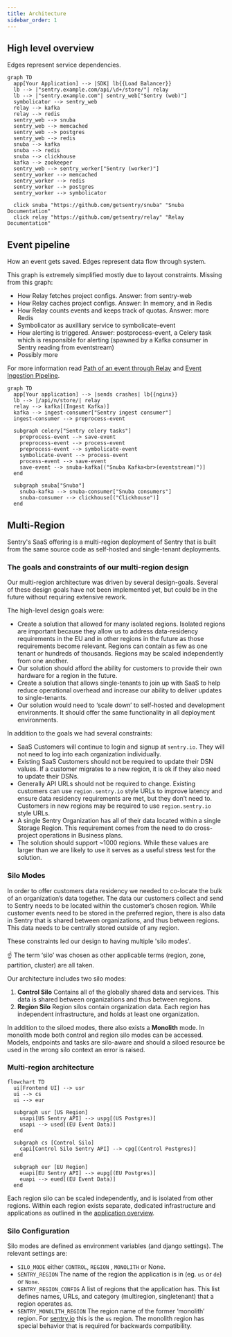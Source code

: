 ```yaml
---
title: Architecture
sidebar_order: 1
---
```


## High level overview

Edges represent service dependencies.

```mermaid
graph TD
  app[Your Application] --> |SDK| lb{{Load Balancer}}
  lb --> |"sentry.example.com/api/\d+/store/"| relay
  lb --> |"sentry.example.com"| sentry_web["Sentry (web)"]
  symbolicator --> sentry_web
  relay --> kafka
  relay --> redis
  sentry_web --> snuba
  sentry_web --> memcached
  sentry_web --> postgres
  sentry_web --> redis
  snuba --> kafka
  snuba --> redis
  snuba --> clickhouse
  kafka --> zookeeper
  sentry_web --> sentry_worker["Sentry (worker)"]
  sentry_worker --> memcached
  sentry_worker --> redis
  sentry_worker --> postgres
  sentry_worker --> symbolicator

  click snuba "https://github.com/getsentry/snuba" "Snuba Documentation"
  click relay "https://github.com/getsentry/relay" "Relay Documentation"
```
## Event pipeline

How an event gets saved. Edges represent data flow through system.

This graph is extremely simplified mostly due to layout constraints. Missing from this graph:

* How Relay fetches project configs. Answer: from sentry-web
* How Relay caches project configs. Answer: In memory, and in Redis
* How Relay counts events and keeps track of quotas. Answer: more Redis
* Symbolicator as auxilliary service to symbolicate-event
* How alerting is triggered. Answer: postprocess-event, a Celery task which is responsible for alerting (spawned by a Kafka consumer in Sentry reading from eventstream)
* Possibly more

For more information read [Path of an event through Relay](https://getsentry.github.io/relay/relay_server/index.html#path-of-an-event-through-relay) and [Event Ingestion Pipeline](https://getsentry.github.io/event-ingestion-graph/).

```mermaid
graph TD
  app[Your application] --> |sends crashes| lb{{nginx}}
  lb --> |/api/n/store/| relay
  relay --> kafka[(Ingest Kafka)]
  kafka --> ingest-consumer["Sentry ingest consumer"]
  ingest-consumer --> preprocess-event

  subgraph celery["Sentry celery tasks"]
    preprocess-event --> save-event
    preprocess-event --> process-event
    preprocess-event --> symbolicate-event
    symbolicate-event --> process-event
    process-event --> save-event
    save-event --> snuba-kafka[("Snuba Kafka<br>(eventstream)")]
  end

  subgraph snuba["Snuba"]
    snuba-kafka --> snuba-consumer["Snuba consumers"]
    snuba-consumer --> clickhouse[("Clickhouse")]
  end
```

## Multi-Region

Sentry's SaaS offering is a multi-region deployment of Sentry that is built from the same source code as self-hosted and single-tenant deployments.

### The goals and constraints of our multi-region design

Our multi-region architecture was driven by several design-goals. Several of these design goals have not been implemented yet, but could be in the future without requiring extensive rework.

The high-level design goals were:

- Create a solution that allowed for many isolated regions. Isolated regions are important because they allow us to address data-residency requirements in the EU and in other regions in the future as those requirements become relevant. Regions can contain as few as one tenant or hundreds of thousands. Regions may be scaled independently from one another.
- Our solution should afford the ability for customers to provide their own hardware for a region in the future.
- Create a solution that allows single-tenants to join up with SaaS to help reduce operational overhead and increase our ability to deliver updates to single-tenants.
- Our solution would need to ‘scale down’ to self-hosted and development environments. It should offer the same functionality in all deployment environments.

In addition to the goals we had several constraints:

- SaaS Customers will continue to login and signup at `sentry.io`. They will not need to log into each organization individually.
- Existing SaaS Customers should not be required to update their DSN values. If a customer migrates to a new region, it is ok if they also need to update their DSNs.
- Generally API URLs should not be required to change. Existing customers can use `region.sentry.io` style URLs to improve latency and ensure data residency requirements are met, but they don’t need to. Customers in new regions may be required to use `region.sentry.io` style URLs.
- A single Sentry Organization has all of their data located within a single Storage Region. This requirement comes from the need to do cross-project operations in Business plans.
- The solution should support ~1000 regions. While these values are larger than we are likely to use it serves as a useful stress test for the solution.


### Silo Modes

In order to offer customers data residency we needed to co-locate the bulk of an organization’s data together. The data our customers collect and send to Sentry needs to be located within the customer’s chosen region. While customer events need to be stored in the preferred region, there is also data in Sentry that is shared between organizations, and thus between regions. This data needs to be centrally stored outside of any region.

These constraints led our design to having multiple 'silo modes'.

<Alert level="info">
    ☝ The term ‘silo’ was chosen as other applicable terms (region, zone, partition, cluster) are all taken.
</Alert>

Our architecture includes two silo modes:

1. **Control Silo** Contains all of the globally shared data and services. This data is shared between organizations and thus between regions.
2. **Region Silo** Region silos contain organization data. Each region has independent infrastructure, and holds at least one organization.

In addition to the siloed modes, there also exists a **Monolith** mode. In monolith mode both control and region silo modes can be accessed. Models, endpoints and tasks are silo-aware and should a siloed resource be used in the wrong silo context an error is raised.

### Multi-region architecture

```mermaid
flowchart TD
  ui[Frontend UI] --> usr
  ui --> cs
  ui --> eur

  subgraph usr [US Region]
    usapi[US Sentry API] --> uspg[(US Postgres)]
    usapi --> used[(EU Event Data)]
  end

  subgraph cs [Control Silo]
    capi[Control Silo Sentry API] --> cpg[(Control Postgres)]
  end

  subgraph eur [EU Region]
    euapi[EU Sentry API] --> eupg[(EU Postgres)]
    euapi --> eued[(EU Event Data)]
  end
```

Each region silo can be scaled independently, and is isolated from other regions. Within each region exists separate, dedicated infrastructure and applications as outlined in the [application overview](/architecture/#high-level-overview).

### Silo Configuration

Silo modes are defined as environment variables (and django settings). The relevant settings are:

- `SILO_MODE` either `CONTROL`, `REGION` , `MONOLITH` or None.
- `SENTRY_REGION` The name of the region the application is in (eg. `us` or `de`) or `None`.
- `SENTRY_REGION_CONFIG` A list of regions that the application has. This list defines names, URLs, and category (multiregion, singletenant) that a region operates as.
- `SENTRY_MONOLITH_REGION` The region name of the former ‘monolith’ region. For [sentry.io](http://sentry.io) this is the `us` region. The monolith region has special behavior that is required for backwards compatibility.
